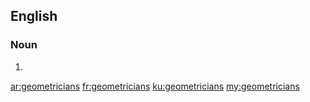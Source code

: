 ==English==

===Noun===
{{head|en|plural}}

# {{plural of|geometrician|lang=en|nocat=1}}

[[ar:geometricians]]
[[fr:geometricians]]
[[ku:geometricians]]
[[my:geometricians]]